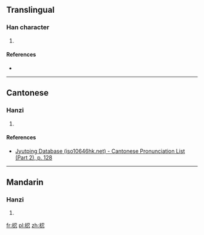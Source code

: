 ==Translingual==

===Han character===
{{Han char|rn=75|rad=木|as=07|sn=11|four=|canj=DSIP|ids=⿰木忍}}

# {{defn|Han|sort=木07}}

====References====
* {{Han ref|kx=0529.020|dkj=14847|hdz=21222.040|uh=6895|ud=26773}}

----

==Cantonese==

===Hanzi===
{{yue-hanzi|jyut=[[jan6]]|y=yan6}}

# {{defn|lang=yue|sort=木07}}

====References====
*[http://www.iso10646hk.net/jp/document/download.jsp Jyutping Database (iso10646hk.net) - Cantonese Pronunciation List (Part 2), p. 128]

----

==Mandarin==

===Hanzi===
{{cmn-hanzi|pin=[[rèn]] ([[ren4]])|wg=jen<sup>4</sup>}}

# {{defn|lang=cmn|sort=木07}}

[[fr:梕]]
[[pl:梕]]
[[zh:梕]]